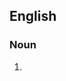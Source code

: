 {{also|fárragos|farragós}}

==English==

===Noun===
{{head|en|noun form}}

# {{plural of|en|farrago}}